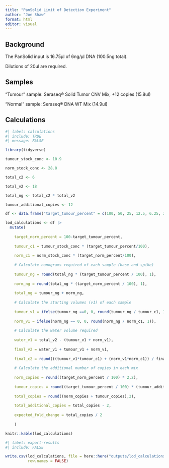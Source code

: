 ```yaml
---
title: "PanSolid Limit of Detection Experiment"
author: "Joe Shaw"
format: html
editor: visual
---
```


## Background

The PanSolid input is 16.75µl of 6ng/µl DNA (100.5ng total).

Dilutions of 20ul are required.

## Samples

"Tumour" sample: Seraseq® Solid Tumor CNV Mix, +12 copies (15.8ul)

"Normal" sample: Seraseq® DNA WT Mix (14.9ul)

## Calculations

```r
#| label: calculations
#| include: TRUE
#| message: FALSE

library(tidyverse)

tumour_stock_conc <- 10.9 

norm_stock_conc <- 28.8

total_c2 <- 6

total_v2 <- 18

total_ng <- total_c2 * total_v2

tumour_additional_copies <- 12

df <- data.frame("target_tumour_percent" = c(100, 50, 25, 12.5, 6.25, 3.12, 1.56, 0))

lod_calculations <- df |> 
  mutate(
    
    target_norm_percent = 100-target_tumour_percent,
    
    tumour_c1 = tumour_stock_conc * (target_tumour_percent/100),
    
    norm_c1 = norm_stock_conc * (target_norm_percent/100),
    
    # Calculate nanograms required of each sample (base and spike)
    
    tumour_ng = round(total_ng * (target_tumour_percent / 100), 1),
    
    norm_ng = round(total_ng * (target_norm_percent / 100), 1),
    
    total_ng = tumour_ng + norm_ng,
    
    # Calculate the starting volumes (v1) of each sample
    
    tumour_v1 = ifelse(tumour_ng ==0, 0, round(tumour_ng / tumour_c1, 1)),
    
    norm_v1 = ifelse(norm_ng == 0, 0, round(norm_ng / norm_c1, 1)),
    
    # Calculate the water volume required
    
    water_v1 = total_v2 - (tumour_v1 + norm_v1),
    
    final_v2 = water_v1 + tumour_v1 + norm_v1,
    
    final_c2 = round(((tumour_v1*tumour_c1) + (norm_v1*norm_c1)) / final_v2,0),
    
    # Calculate the additional number of copies in each mix
    
    norm_copies = round((target_norm_percent / 100) * 2,2),
    
    tumour_copies = round((target_tumour_percent / 100) * (tumour_additional_copies + 2),2),
    
    total_copies = round((norm_copies + tumour_copies),2),
    
    total_additional_copies = total_copies - 2,
    
    expected_fold_change = total_copies / 2
    
    )

knitr::kable(lod_calculations)

```

```r
#| label: export-results
#| include: FALSE

write.csv(lod_calculations, file = here::here("outputs/lod_calculations.csv"),
          row.names = FALSE)

```
